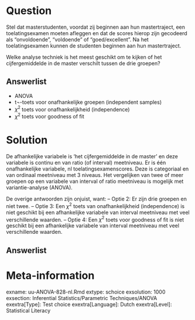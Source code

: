 Question
========
  
Stel dat masterstudenten, voordat zij beginnen aan hun mastertraject, een toelatingsexamen moeten afleggen en dat de scores hierop zijn gecodeerd als “onvoldoende”, “voldoende” of “goed/excellent”. Na het toelatingsexamen kunnen de studenten beginnen aan hun mastertraject. 

Welke analyse techniek is het meest geschikt om te kijken of het cijfergemiddelde in de master verschilt tussen de drie groepen? 

  
Answerlist
----------
* ANOVA
* t¬-toets voor onafhankelijke groepen (independent samples)
* $\chi^2$ toets voor onafhankelijkheid (independence) 
* $\chi^2$ toets voor goodness of fit 


Solution
========
De afhankelijke variabele is ‘het cijfergemiddelde in de master’ en deze variabele is continu en van ratio (of interval) meetniveau.
Er is één onafhankelijke variabele, nl toelatingsexamenscores. Deze is categoriaal en van ordinaal meetniveau met 3 niveaus.
Het vergelijken van twee of meer groepen op een variabele van interval of ratio meetniveau is mogelijk met variantie-analyse (ANOVA).

De overige antwoorden zijn onjuist, want:
– Optie 2: Er zijn drie groepen en niet twee.
– Optie 3: Een $\chi^2$ toets van onafhankelijkheid (independence) is niet geschikt bij een afhankelijke variabele van interval meetniveau met veel verschillende waarden.
– Optie 4: Een $\chi^2$ toets voor goodness of fit is niet geschikt bij een afhankelijke variabele van interval meetniveau met veel verschillende waarden.
  


Answerlist
----------



Meta-information
================
exname: uu-ANOVA-828-nl.Rmd
extype: schoice
exsolution: 1000
exsection: Inferential Statistics/Parametric Techniques/ANOVA
exextra[Type]: Test choice
exextra[Language]: Dutch
exextra[Level]: Statistical Literacy
